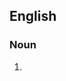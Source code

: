 ==English==

===Noun===
{{en-noun|sg=[[kick]]-[[boxing]]|-}}

# {{alternative spelling of|[[kickboxing]]}}